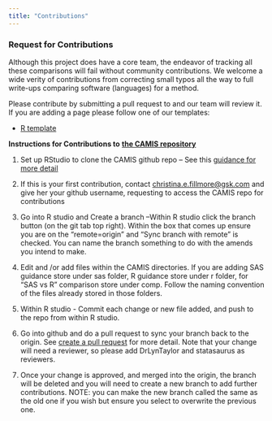```yaml
---
title: "Contributions"
---
```


### Request for Contributions

Although this project does have a core team, the endeavor of tracking all these comparisons will fail without community contributions. We welcome a wide verity of contributions from correcting small typos all the way to full write-ups comparing software (languages) for a method.

Please contribute by submitting a pull request to and our team will review it. If you are adding a page please follow one of our templates:

-   [R template](https://github.com/PSIAIMS/CAMIS/blob/main/templates/R_template.qmd)

**Instructions for Contributions to** [**the CAMIS repository**](https://github.com/PSIAIMS/CAMIS)

1.  Set up RStudio to clone the CAMIS github repo -- See this [guidance for more detail](https://github.com/PSIAIMS/CAMIS/blob/main/minutes/posts/13Feb2023_Contributing%20to%20the%20CAMIS%20project_Setting%20up%20communication%20between%20github%20and%20R%20studio.docx%5D)

2.  If this is your first contribution, contact [christina.e.fillmore\@gsk.com](mailto:christina.e.fillmore@gsk.com) and give her your github username, requesting to access the CAMIS repo for contributions

3.  Go into R studio and Create a branch --Within R studio click the branch button (on the git tab top right). Within the box that comes up ensure you are on the "remote=origin" and "Sync branch with remote" is checked. You can name the branch something to do with the amends you intend to make.

4.  Edit and /or add files within the CAMIS directories. If you are adding SAS guidance store under sas folder, R guidance store under r folder, for "SAS vs R" comparison store under comp. Follow the naming convention of the files already stored in those folders.

5.  Within R studio - Commit each change or new file added, and push to the repo from within R studio.

6.  Go into github and do a pull request to sync your branch back to the origin. See [create a pull request](https://docs.github.com/en/pull-requests/collaborating-with-pull-requests/proposing-changes-to-your-work-with-pull-requests/creating-a-pull-request) for more detail. Note that your change will need a reviewer, so please add DrLynTaylor and statasaurus as reviewers.

7.  Once your change is approved, and merged into the origin, the branch will be deleted and you will need to create a new branch to add further contributions. NOTE: you can make the new branch called the same as the old one if you wish but ensure you select to overwrite the previous one.
